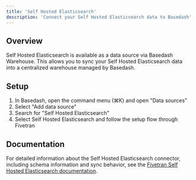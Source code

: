 ```yaml
---
title: 'Self Hosted Elasticsearch'
description: 'Connect your Self Hosted Elasticsearch data to Basedash'
---
```


## Overview

Self Hosted Elasticsearch is available as a data source via Basedash Warehouse. This allows you to sync your Self Hosted Elasticsearch data into a centralized warehouse managed by Basedash.

## Setup

1. In Basedash, open the command menu (⌘K) and open "Data sources"
2. Select "Add data source"
3. Search for "Self Hosted Elasticsearch"
4. Select Self Hosted Elasticsearch and follow the setup flow through Fivetran

## Documentation

For detailed information about the Self Hosted Elasticsearch connector, including schema information and sync behavior, see the [Fivetran Self Hosted Elasticsearch documentation](https://fivetran.com/docs/connectors/databases/elasticsearch/elasticsearch-self-hosted-setup-guide).
